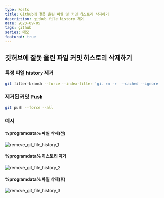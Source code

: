 ```yaml
---
type: Posts
title: Github에 잘못 올린 파일 및 커밋 히스토리 삭제하기
description: github file history 제거
date: 2023-09-05
tags: github
series: 메모
featured: true
---
```


## 깃허브에 잘못 올린 파일 커밋 히스토리 삭제하기

### 특정 파일 history 제거

```bash
git filter-branch --force --index-filter 'git rm -r  --cached --ignore-unmatch <filename>' --prune-empty --tag-name-filter cat -- --all
```

### 제거된 커밋 Push

```bash
git push --force --all
```

### 예시

#### %programdata% 파일 삭제(전)

![remove_git_file_history_1](./images/remove_git_file_history_1.webp)

#### %programdata% 히스토리 제거

![remove_git_file_history_2](./images/remove_git_file_history_2.webp)

#### %programdata% 파일 삭제(후)

![remove_git_file_history_3](./images/remove_git_file_history_3.webp)
